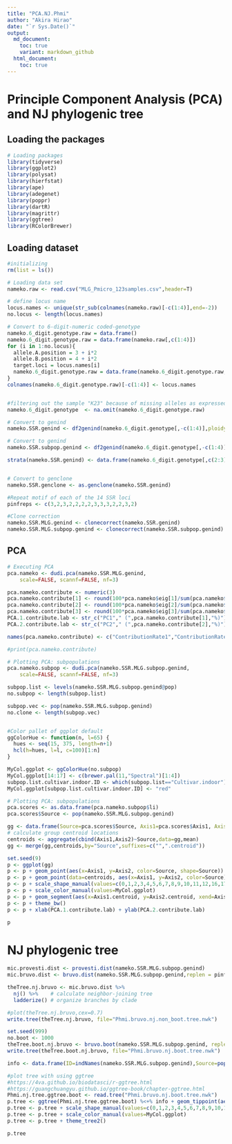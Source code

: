 ```yaml
---
title: "PCA.NJ.Phmi"
author: "Akira Hirao"
date: "`r Sys.Date()`"
output: 
  md_document:
    toc: true
    variant: markdown_github
  html_document:
    toc: true
---
```


# Principle Component Analysis (PCA) and NJ phylogenic tree

## Loading the packages

```r
# Loading packages
library(tidyverse)
library(ggplot2)
library(polysat)
library(hierfstat)
library(ape)
library(adegenet)
library(poppr)
library(dartR)
library(magrittr)
library(ggtree)
library(RColorBrewer)
```

## Loading dataset

```r
#initializing
rm(list = ls())

# Loading data set
nameko.raw <- read.csv("MLG_Pmicro_123samples.csv",header=T)

# define locus name
locus.names <- unique(str_sub(colnames(nameko.raw)[-c(1:4)],end=-2))
no.locus <- length(locus.names)

# Convert to 6-digit-numeric coded-genotype
nameko.6_digit.genotype.raw = data.frame()
nameko.6_digit.genotype.raw = data.frame(nameko.raw[,c(1:4)])
for (i in 1:no.locus){
  allele.A.position = 3 + i*2
  allele.B.position = 4 + i*2
  target.loci = locus.names[i]
  nameko.6_digit.genotype.raw = data.frame(nameko.6_digit.genotype.raw, target.loci = paste(formatC(nameko.raw[,allele.A.position],width=3, flag="0"),formatC(nameko.raw[,allele.B.position],width=3, flag="0"),sep=""))
}
colnames(nameko.6_digit.genotype.raw)[-c(1:4)] <- locus.names


#filtering out the sample "K23" because of missing alleles as expressed "NA"
nameko.6_digit.genotype  <- na.omit(nameko.6_digit.genotype.raw)

# Convert to genind
nameko.SSR.genind <- df2genind(nameko.6_digit.genotype[,-c(1:4)],ploidy=2,ncode=3,ind.name=nameko.6_digit.genotype$ID,pop=nameko.6_digit.genotype$Pop)

# Convert to genind
nameko.SSR.subpop.genind <- df2genind(nameko.6_digit.genotype[,-c(1:4)],ploidy=2,ncode=3,ind.name=nameko.6_digit.genotype$ID,pop=nameko.6_digit.genotype$Subpop)

strata(nameko.SSR.genind) <- data.frame(nameko.6_digit.genotype[,c(2:3)])


# Convert to genclone
nameko.SSR.genclone <- as.genclone(nameko.SSR.genind)

#Repeat motif of each of the 14 SSR loci
pinfreps <- c(3,2,3,2,2,2,2,3,3,3,2,2,3,2)

#Clone correction
nameko.SSR.MLG.genind <- clonecorrect(nameko.SSR.genind)
nameko.SSR.MLG.subpop.genind <- clonecorrect(nameko.SSR.subpop.genind)

```

## PCA

```r
# Executing PCA
pca.nameko <- dudi.pca(nameko.SSR.MLG.genind, 
	scale=FALSE, scannf=FALSE, nf=3)

pca.nameko.contribute <- numeric(3)
pca.nameko.contribute[1] <- round(100*pca.nameko$eig[1]/sum(pca.nameko$eig),1)
pca.nameko.contribute[2] <- round(100*pca.nameko$eig[2]/sum(pca.nameko$eig),1)
pca.nameko.contribute[3] <- round(100*pca.nameko$eig[3]/sum(pca.nameko$eig),1)
PCA.1.contribute.lab <- str_c("PC1"," (",pca.nameko.contribute[1],"%)")
PCA.2.contribute.lab <- str_c("PC2"," (",pca.nameko.contribute[2],"%)")

names(pca.nameko.contribute) <- c("ContributionRate1","ContributionRate2", "ContributionRate3")

#print(pca.nameko.contribute)

# Plotting PCA: subpopulations
pca.nameko.subpop <- dudi.pca(nameko.SSR.MLG.subpop.genind, 
	scale=FALSE, scannf=FALSE, nf=3)

subpop.list <- levels(nameko.SSR.MLG.subpop.genind@pop)
no.subpop <- length(subpop.list)

subpop.vec <- pop(nameko.SSR.MLG.subpop.genind)
no.clone <- length(subpop.vec)


#Color pallet of ggplot default
ggColorHue <- function(n, l=65) {
  hues <- seq(15, 375, length=n+1)
  hcl(h=hues, l=l, c=100)[1:n]
}

MyCol.ggplot <- ggColorHue(no.subpop)
MyCol.ggplot[14:17] <- c(brewer.pal(11,"Spectral")[1:4])
subpop.list.cultivar.indoor.ID <- which(subpop.list=="Cultivar.indoor")
MyCol.ggplot[subpop.list.cultivar.indoor.ID] <- "red"

# Plotting PCA: subpopulations
pca.scores <- as.data.frame(pca.nameko.subpop$li)
pca.scores$Source <- pop(nameko.SSR.MLG.subpop.genind)

gg <- data.frame(Source=pca.scores$Source, Axis1=pca.scores$Axis1, Axis2=pca.scores$Axis2)
# calculate group centroid locations
centroids <- aggregate(cbind(Axis1,Axis2)~Source,data=gg,mean)
gg <- merge(gg,centroids,by="Source",suffixes=c("",".centroid"))

set.seed(9)
p <- ggplot(gg)
p <- p + geom_point(aes(x=Axis1, y=Axis2, color=Source, shape=Source))
p <- p + geom_point(data=centroids, aes(x=Axis1, y=Axis2, color=Source), size=0.3) 
p <- p + scale_shape_manual(values=c(0,1,2,3,4,5,6,7,8,9,10,11,12,16,17,15,18))
p <- p + scale_color_manual(values=MyCol.ggplot)
p <- p + geom_segment(aes(x=Axis1.centroid, y=Axis2.centroid, xend=Axis1, yend=Axis2, color=Source),size=0.15)
p <- p + theme_bw()
p <- p + xlab(PCA.1.contribute.lab) + ylab(PCA.2.contribute.lab)

p
```

# NJ phylogenic tree

```r
mic.provesti.dist <- provesti.dist(nameko.SSR.MLG.subpop.genind)
mic.bruvo.dist <- bruvo.dist(nameko.SSR.MLG.subpop.genind,replen = pinfreps)

theTree.nj.bruvo <- mic.bruvo.dist %>%
  nj() %>%    # calculate neighbor-joining tree
  ladderize() # organize branches by clade

#plot(theTree.nj.bruvo,cex=0.7)
write.tree(theTree.nj.bruvo, file="Phmi.bruvo.nj.non_boot.tree.nwk")

set.seed(999)
no.boot <- 1000
theTree.boot.nj.bruvo <- bruvo.boot(nameko.SSR.MLG.subpop.genind, replen = pinfreps, sample = no.boot, tree = "nj", cutoff = 50, quiet = TRUE, showtree=FALSE)
write.tree(theTree.boot.nj.bruvo, file="Phmi.bruvo.nj.boot.tree.nwk")

info <- data.frame(ID=indNames(nameko.SSR.MLG.subpop.genind),Source=pop(nameko.SSR.MLG.subpop.genind))

#plot tree with using ggtree
#https://4va.github.io/biodatasci/r-ggtree.html
#https://guangchuangyu.github.io/ggtree-book/chapter-ggtree.html
Phmi.nj.tree.ggtree.boot <- read.tree("Phmi.bruvo.nj.boot.tree.nwk")
p.tree <- ggtree(Phmi.nj.tree.ggtree.boot) %<+% info + geom_tippoint(aes(color=Source, shape=Source))
p.tree <- p.tree + scale_shape_manual(values=c(0,1,2,3,4,5,6,7,8,9,10,11,12,16,17,15,18))
p.tree <- p.tree + scale_color_manual(values=MyCol.ggplot)
p.tree <- p.tree + theme_tree2()

p.tree
```